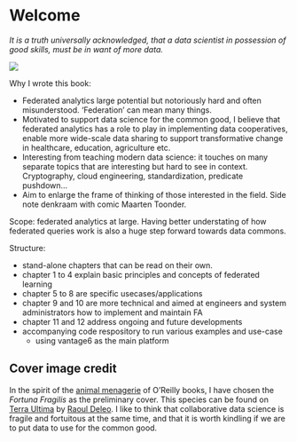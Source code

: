 # Welcome {.unnumbered}

_It is a truth universally acknowledged, that a data scientist in possession of good skills, must be in want of more data._

::: {.column-margin}
![](cover.png)
:::

Why I wrote this book:

- Federated analytics large potential but notoriously hard and often misunderstood. 'Federation' can mean many things.
- Motivated to support data science for the common good, I believe that federated analytics has a role to play in implementing data cooperatives, enable more wide-scale data sharing to support transformative change in healthcare, education, agriculture etc.
- Interesting from teaching modern data science: it touches on many separate topics that are interesting but hard to see in context. Cryptography, cloud engineering, standardization, predicate pushdown...
- Aim to enlarge the frame of thinking of those interested in the field. Side note denkraam with comic Maarten Toonder.

Scope: federated analytics at large. Having better understating of how federated queries work is also a huge step forward towards data commons.


Structure:

- stand-alone chapters that can be read on their own.
- chapter 1 to 4 explain basic principles and concepts of federated learning
- chapter 5 to 8 are specific usecases/applications
- chapter 9 and 10 are more technical and aimed at engineers and system administrators how to implement and maintain FA
- chapter 11 and 12 address ongoing and future developments
- accompanying code respository to run various examples and use-case
    - using vantage6 as the main platform



## Cover image credit

In the spirit of the [animal menagerie](https://www.oreilly.com/animals.csp) of O'Reilly books, I have chosen the _Fortuna Fragilis_ as the preliminary cover. This species can be found on [Terra Ultima](https://terra-ultima.tumblr.com/) by [Raoul Deleo](https://raouldeleo.com/). I like to think that collaborative data science is fragile and fortuitous at the same time, and that it is worth kindling if we are to put data to use for the common good.
